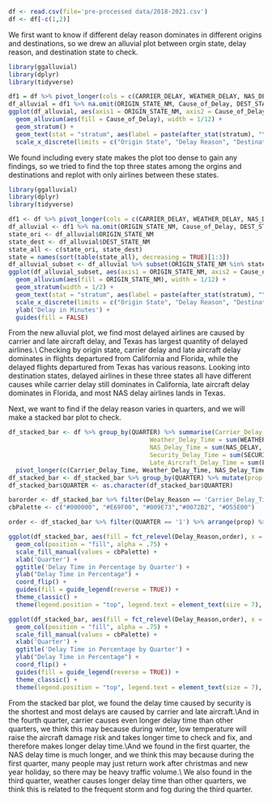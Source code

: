 ```r
df <- read.csv(file='pre-processed data/2018-2021.csv')
df <- df[-c(1,2)]
```

We first want to know if different delay reason dominates in different origins and destinations, so we drew an alluvial plot between orgin state, delay reason, and destination state to check.

```r
library(ggalluvial)  
library(dplyr)
library(tidyverse)

df1 = df %>% pivot_longer(cols = c(CARRIER_DELAY, WEATHER_DELAY, NAS_DELAY, SECURITY_DELAY, LATE_AIRCRAFT_DELAY), names_to = 'Cause_of_Delay', values_to = 'Delay_Time_In_Minutes')
df_alluvial = df1 %>% na.omit(ORIGIN_STATE_NM, Cause_of_Delay, DEST_STATE_NM, Delay_Time_In_Minutes)
ggplot(df_alluvial, aes(axis1 = ORIGIN_STATE_NM, axis2 = Cause_of_Delay, axis3 = DEST_STATE_NM, y = Delay_Time_In_Minutes)) +  
  geom_alluvium(aes(fill = Cause_of_Delay), width = 1/12) +  
  geom_stratum() +  
  geom_text(stat = "stratum", aes(label = paste(after_stat(stratum), "\n", after_stat(count))), size = 1) +  
  scale_x_discrete(limits = c("Origin State", "Delay Reason", "Destination State"))
```

We found including every state makes the plot too dense to gain any findings, so we tried to find the top three states among the orgins and destinations and replot with only airlines between these states.

```r
library(ggalluvial)  
library(dplyr)
library(tidyverse)

df1 <- df %>% pivot_longer(cols = c(CARRIER_DELAY, WEATHER_DELAY, NAS_DELAY, SECURITY_DELAY, LATE_AIRCRAFT_DELAY), names_to = 'Cause_of_Delay', values_to = 'Delay_Time_In_Minutes')
df_alluvial <- df1 %>% na.omit(ORIGIN_STATE_NM, Cause_of_Delay, DEST_STATE_NM, Delay_Time_In_Minutes) %>% select(c(ORIGIN_STATE_NM, Cause_of_Delay, DEST_STATE_NM, Delay_Time_In_Minutes))
state_ori <- df_alluvial$ORIGIN_STATE_NM
state_dest <- df_alluvial$DEST_STATE_NM
state_all <- c(state_ori, state_dest)
state = names(sort(table(state_all), decreasing = TRUE)[1:3])
df_alluvial_subset <- df_alluvial %>% subset(ORIGIN_STATE_NM %in% state) %>% subset(DEST_STATE_NM %in% state)
ggplot(df_alluvial_subset, aes(axis1 = ORIGIN_STATE_NM, axis2 = Cause_of_Delay, axis3 = DEST_STATE_NM, y = Delay_Time_In_Minutes)) +  
  geom_alluvium(aes(fill = ORIGIN_STATE_NM), width = 1/12) +  
  geom_stratum(width = 1/2) +  
  geom_text(stat = "stratum", aes(label = paste(after_stat(stratum), "\n", after_stat(count))), size = 1.5) +  
  scale_x_discrete(limits = c("Origin State", "Delay Reason", "Destination State")) +
  ylab('Delay in Minutes') +
  guides(fill = FALSE)
```

From the new alluvial plot, we find most delayed airlines are caused by carrier and late aircraft delay, and Texas has largest quantity of delayed airlines.\\ Checking by origin state, carrier delay and late aircraft delay dominates in flights departured from California and Florida, while the delayed flights departured from Texas has various reasons. Looking into destination states, delayed airlines in these three states all have different causes while carrier delay still dominates in California, late aircraft delay dominates in Florida, and most NAS delay airlines lands in Texas.


Next, we want to find if the delay reason varies in quarters, and we will make a stacked bar plot to check.

```r
df_stacked_bar <- df %>% group_by(QUARTER) %>% summarise(Carrier_Delay_Time = sum(CARRIER_DELAY, na.rm = TRUE),
                                       Weather_Delay_Time = sum(WEATHER_DELAY, na.rm = TRUE),
                                       NAS_Delay_Time = sum(NAS_DELAY, na.rm = TRUE),
                                       Security_Delay_Time = sum(SECURITY_DELAY, na.rm = TRUE),
                                       Late_Aircraft_Delay_Time = sum(LATE_AIRCRAFT_DELAY, na.rm = TRUE))%>%
  pivot_longer(c(Carrier_Delay_Time, Weather_Delay_Time, NAS_Delay_Time, Security_Delay_Time, Late_Aircraft_Delay_Time), names_to = 'Delay_Reason', values_to = 'Delay_Time')
df_stacked_bar <- df_stacked_bar %>% group_by(QUARTER) %>% mutate(prop = Delay_Time/sum(Delay_Time, na.rm = TRUE)) %>% ungroup()
df_stacked_bar$QUARTER <- as.character(df_stacked_bar$QUARTER)

barorder <- df_stacked_bar %>% filter(Delay_Reason == 'Carrier_Delay_Time') %>% arrange(prop) %>% pull(QUARTER)
cbPalette <- c("#000000", "#E69F00", "#009E73","#0072B2", "#D55E00")

order <- df_stacked_bar %>% filter(QUARTER == '1') %>% arrange(prop) %>% pull(Delay_Reason)

ggplot(df_stacked_bar, aes(fill = fct_relevel(Delay_Reason,order), x = fct_relevel(QUARTER, barorder), y = prop)) +
  geom_col(position = "fill", alpha = .75) +
  scale_fill_manual(values = cbPalette) +
  xlab('Quarter') + 
  ggtitle('Delay Time in Percentage by Quarter') +
  ylab("Delay Time in Percentage") +
  coord_flip() +
  guides(fill = guide_legend(reverse = TRUE)) +
  theme_classic() +
  theme(legend.position = "top", legend.text = element_text(size = 7), legend.title = element_blank())

```


```r
ggplot(df_stacked_bar, aes(fill = fct_relevel(Delay_Reason,order), x = QUARTER, y = prop)) +
  geom_col(position = "fill", alpha = .75) +
  scale_fill_manual(values = cbPalette) +
  xlab('Quarter') + 
  ggtitle('Delay Time in Percentage by Quarter') +
  ylab("Delay Time in Percentage") +
  coord_flip() +
  guides(fill = guide_legend(reverse = TRUE)) +
  theme_classic() +
  theme(legend.position = "top", legend.text = element_text(size = 7), legend.title = element_blank())
```

From the stacked bar plot, we found the delay time caused by security is the shortest and most delays are caused by carrier and late aircraft.\\And in the fourth quarter, carrier causes even longer delay time than other quarters, we think this may because during winter, low temperature will raise the aircraft damage risk and  takes longer time to check and fix, and therefore makes longer delay time.\\And we found in the first quarter, the NAS delay time is much longer, and we think this may because during the first quarter, many people may just return work after christmas and new year holiday, so there may be heavy traffic volume.\\ We also found in the third quarter, weather causes longer delay time than other quarters, we think this is related to the frequent storm and fog during the third quarter.



